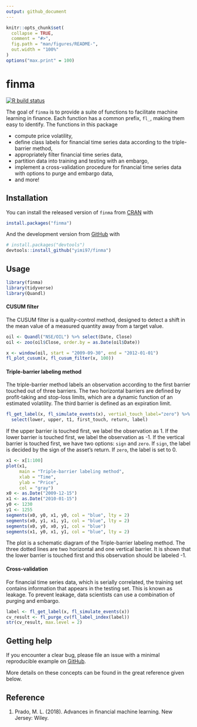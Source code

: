 ```yaml
---
output: github_document
---
```


<!-- README.md is generated from README.Rmd. Please edit that file -->

```r
knitr::opts_chunk$set(
  collapse = TRUE,
  comment = "#>",
  fig.path = "man/figures/README-",
  out.width = "100%"
)
options("max.print" = 100)
```

# finma

<!-- badges: start -->
[![R build status](https://github.com/yimi97/finma/workflows/R-CMD-check/badge.svg)](https://github.com/yimi97/finma/actions)
<!-- badges: end -->

The goal of `finma` is to provide a suite of functions to facilitate machine
learning in finance. Each function has a common prefix, `fl_`, making them
easy to identify. The functions in this package 

- compute price volatility,
- define class labels for financial time series data according to the
  triple-barrier method,
- appropriately filter financial time series data,
- partition data into training and testing with an embargo,
- implement a cross-validation procedure for financial time series data with
  options to purge and embargo data,
- and more!

## Installation

You can install the released version of `finma`
from [CRAN](https://CRAN.R-project.org) with

``` r
install.packages("finma")
```

And the development version from [GitHub](https://github.com/) with

``` r
# install.packages("devtools")
devtools::install_github("yimi97/finma")
```
## Usage

```r
library(finma)
library(tidyverse)
library(Quandl)
```

#### CUSUM filter

The CUSUM filter is a quality-control method, designed to detect a shift in the 
mean value of a measured quantity away from a target value. 

```r
oil <- Quandl("NSE/OIL") %>% select(Date, Close)
oil <- zoo(oil$Close, order.by = as.Date(oil$Date))

x <- window(oil, start = "2009-09-30", end = "2012-01-01")
fl_plot_cusum(x, fl_cusum_filter(x, 100))
```

#### Triple-barrier labeling method

The triple-barrier method labels an observation according to the first barrier 
touched out of three barriers. The two horizontal barriers are defined by 
profit-taking and stop-loss limits, which are a dynamic function of an estimated 
volatility. The third barrier is defined as an expiration limit. 

```r
fl_get_label(x, fl_simulate_events(x), vertial_touch_label="zero") %>% 
  select(lower, upper, t1, first_touch, return, label)
```

If the upper barrier is touched first, we label the observation as 1. If the 
lower barrier is touched first, we label the observation as -1. If the vertical 
barrier is touched first, we have two options: `sign` and `zero`. If `sign`, 
the label is decided by the sign of the asset's return. If `zero`, the label is
set to 0.

```r
x1 <- x[1:100]
plot(x1, 
     main = "Triple-barrier labeling method", 
     xlab = "Time",
     ylab = "Price",
     col = "gray")
x0 <- as.Date("2009-12-15")
x1 <- as.Date("2010-01-15")
y0 <- 1230
y1 <- 1255
segments(x0, y0, x1, y0, col = "blue", lty = 2)
segments(x0, y1, x1, y1, col = "blue", lty = 2)
segments(x0, y0, x0, y1, col = "blue")
segments(x1, y0, x1, y1, col = "blue", lty = 2)
```

The plot is a schematic diagram of the Triple-barrier labeling method. The three 
dotted lines are two horizontal and one vertical barrier. It is shown that the 
lower barrier is touched first and this observation should be labeled -1.

#### Cross-validation

For financial time series data, which is serially correlated, the training set 
contains information that appears in the testing set. This is known as leakage. 
To prevent leakage, data scientists can use a combination of purging and 
embargo. 

```r
label <- fl_get_label(x, fl_simulate_events(x))
cv_result <- fl_purge_cv(fl_label_index(label))
str(cv_result, max.level = 2)
```

## Getting help

If you encounter a clear bug, please file an issue with a minimal reproducible 
example on [GitHub](https://github.com/yimi97/finma/issues).

More details on these concepts can be found in the great reference given below.

## Reference

1. Prado, M. L. (2018). Advances in financial machine learning. New Jersey: 
   Wiley. 

